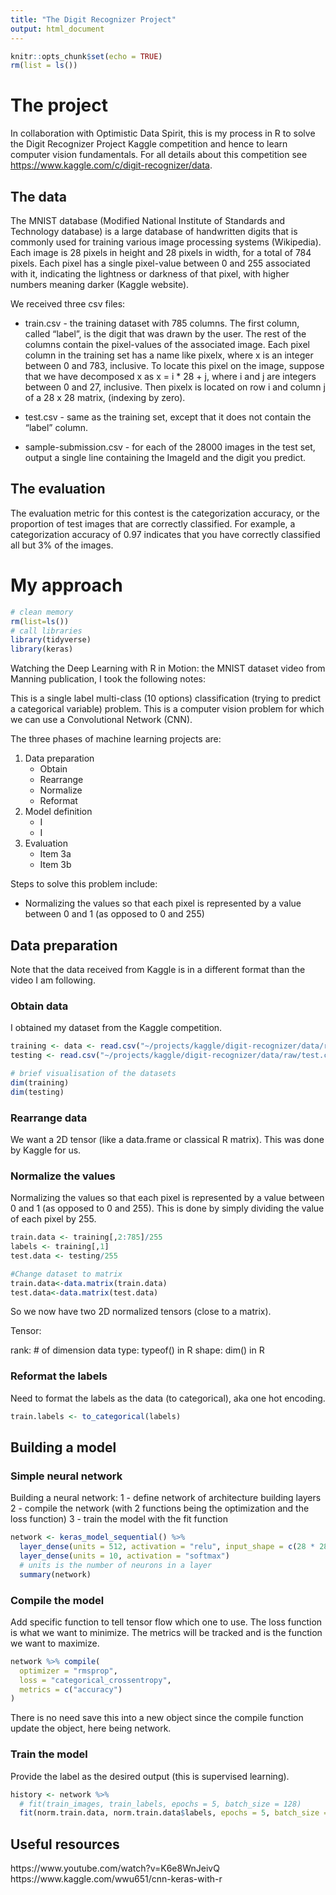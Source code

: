 ```yaml
---
title: "The Digit Recognizer Project"
output: html_document
---
```


```r
knitr::opts_chunk$set(echo = TRUE)
rm(list = ls())
```

# The project

In collaboration with Optimistic Data Spirit, this is my process in R to solve the Digit Recognizer Project Kaggle competition and hence to learn computer vision fundamentals. For all details about this competition see <https://www.kaggle.com/c/digit-recognizer/data>.

## The data

The MNIST database (Modified National Institute of Standards and Technology database) is a large database of handwritten digits that is commonly used for training various image processing systems (Wikipedia). Each image is 28 pixels in height and 28 pixels in width, for a total of 784 pixels. Each pixel has a single pixel-value between 0 and 255 associated with it, indicating the lightness or darkness of that pixel, with higher numbers meaning darker (Kaggle website).

We received three csv files: 

* train.csv - the training dataset with 785 columns. The first column, called "label", is the digit that was drawn by the user. The rest of the columns contain the pixel-values of the associated image. Each pixel column in the training set has a name like pixelx, where x is an integer between 0 and 783, inclusive. To locate this pixel on the image, suppose that we have decomposed x as x = i * 28 + j, where i and j are integers between 0 and 27, inclusive. Then pixelx is located on row i and column j of a 28 x 28 matrix, (indexing by zero).

* test.csv - same as the training set, except that it does not contain the "label" column.

* sample-submission.csv - for each of the 28000 images in the test set, output a single line containing the ImageId and the digit you predict.

## The evaluation

The evaluation metric for this contest is the categorization accuracy, or the proportion of test images that are correctly classified. For example, a categorization accuracy of 0.97 indicates that you have correctly classified all but 3% of the images.

# My approach

```r
# clean memory
rm(list=ls())
# call libraries
library(tidyverse)
library(keras)
```

Watching the Deep Learning with R in Motion: the MNIST dataset video from Manning publication, I took the following notes: 

This is a single label multi-class (10 options) classification (trying to predict a categorical variable) problem. 
This is a computer vision problem for which we can use a Convolutional Network (CNN).

The three phases of machine learning projects are: 

1. Data preparation
    + Obtain
    + Rearrange
    + Normalize
    + Reformat
2. Model definition
    + I
    + I
3. Evaluation
    + Item 3a
    + Item 3b

Steps to solve this problem include:

* Normalizing the values so that each pixel is represented by a value between 0 and 1 (as opposed to 0 and 255)

## Data preparation

Note that the data received from Kaggle is in a different format than the video I am following.

### Obtain data

I obtained my dataset from the Kaggle competition. 

```r
training <- data <- read.csv("~/projects/kaggle/digit-recognizer/data/raw/train.csv")
testing <- read.csv("~/projects/kaggle/digit-recognizer/data/raw/test.csv")

# brief visualisation of the datasets
dim(training)
dim(testing)
```

### Rearrange data

We want a 2D tensor (like a data.frame or classical R matrix). This was done by Kaggle for us.

### Normalize the values

Normalizing the values so that each pixel is represented by a value between 0 and 1 (as opposed to 0 and 255). This is done by simply dividing the value of each pixel by 255.

```r
train.data <- training[,2:785]/255
labels <- training[,1]
test.data <- testing/255

#Change dataset to matrix
train.data<-data.matrix(train.data)
test.data<-data.matrix(test.data)
```

So we now have two 2D normalized tensors (close to a matrix).

Tensor: 

rank: # of dimension
data type: typeof() in R
shape: dim() in R

### Reformat the labels

Need to format the labels as the data (to categorical), aka one hot encoding.
```r
train.labels <- to_categorical(labels)
```

## Building a model

### Simple neural network

Building a neural network:
1 - define network of architecture building layers
2 - compile the network (with 2 functions being the optimization and the loss function)
3 - train the model with the fit function

```r
network <- keras_model_sequential() %>%
  layer_dense(units = 512, activation = "relu", input_shape = c(28 * 28)) %>%
  layer_dense(units = 10, activation = "softmax")
  # units is the number of neurons in a layer
  summary(network)
```

### Compile the model

Add specific function to tell tensor flow which one to use.
The loss function is what we want to minimize.
The metrics will be tracked and is the function we want to maximize.

```r
network %>% compile(
  optimizer = "rmsprop",
  loss = "categorical_crossentropy",
  metrics = c("accuracy")
)
```

There is no need save this into a new object since the compile function update the object, here being network.

### Train the model

Provide the label as the desired output (this is supervised learning).

```r
history <- network %>%
  # fit(train_images, train_labels, epochs = 5, batch_size = 128)
  fit(norm.train.data, norm.train.data$labels, epochs = 5, batch_size = 128)
```



## Useful resources

https://www.youtube.com/watch?v=K6e8WnJeivQ
https://www.kaggle.com/wwu651/cnn-keras-with-r


